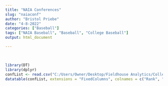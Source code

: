 ```yaml
---
title: "NAIA Conferences"
slug: "naiaconf"
author: "Bristol Priebe"
date: "4-8-2022"
categories: ["Baseball"]
tags: ["NAIA Baseball", "Baseball", "College Baseball"]
output: html_document

---
```


\  
\  

```r
library(DT)
library(dplyr)
confList <- read.csv("C:/Users/Owner/Desktop/Fieldhouse Analytics/College Baseball/2022 CUrrent Average Rating By Conference - NAIA.csv")
datatable(confList, extensions = "FixedColumns", colnames = c("Rank", "Conference", "Avg Rating"), rownames = FALSE, class = "cell-border stripe", width = '400px', options = list(columnDefs = list(list(className = "dt-center", targets = c(0,2))), pageLength = 19, scrollX = TRUE, scrollY = '700px')) %>% formatRound("AvgRating", digits = 2)

```


